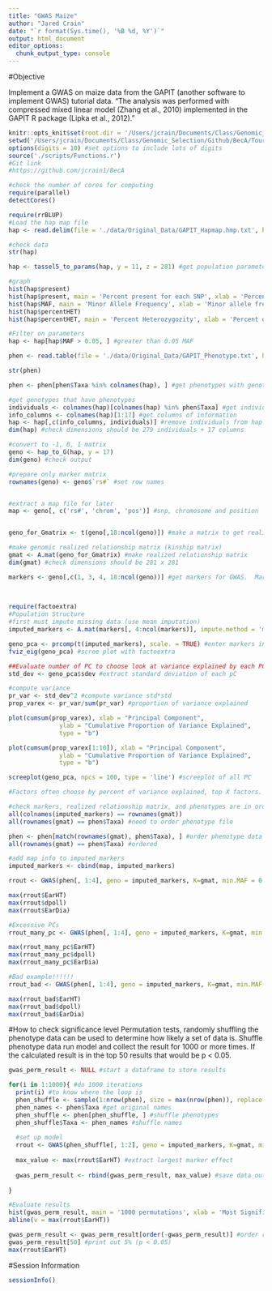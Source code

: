 ```yaml
---
title: "GWAS Maize"
author: "Jared Crain"
date: "`r format(Sys.time(), '%B %d, %Y')`"
output: html_document
editor_options: 
  chunk_output_type: console
---
```

#Objective

Implement a GWAS on maize data from the GAPIT (another software to implement GWAS) tutorial data.  "The analysis was performed with compressed mixed linear model (Zhang et al., 2010) implemented in the GAPIT R package (Lipka et al., 2012)."

```r
knitr::opts_knit$set(root.dir = '/Users/jcrain/Documents/Class/Genomic_Selection/Github/BecA/Tour_GWAS/')
setwd('/Users/jcrain/Documents/Class/Genomic_Selection/Github/BecA/Tour_GWAS/')
options(digits = 10) #set options to include lots of digits
source('./scripts/Functions.r')
#Git link
#https://github.com/jcrain1/BecA

#check the number of cores for computing
require(parallel)
detectCores()
```

```r
require(rrBLUP)
#Load the hap map file
hap <- read.delim(file = './data/Original_Data/GAPIT_Hapmap.hmp.txt', header = TRUE, stringsAsFactors = FALSE, check.names = FALSE) #read the genotype file

#check data
str(hap)

hap <- tassel5_to_params(hap, y = 11, z = 281) #get population parameters

#graph
hist(hap$present)
hist(hap$present, main = 'Percent present for each SNP', xlab = 'Percent Present')
hist(hap$MAF, main = 'Minor Allele Frequency', xlab = 'Minor allele frequency', ylab = 'Number of individuals')
hist(hap$percentHET)
hist(hap$percentHET, main = 'Percent Heterozygozity', xlab = 'Percent of loci heterozygous')

#Filter on parameters
hap <- hap[hap$MAF > 0.05, ] #greater than 0.05 MAF

```

```r
phen <- read.table(file = './data/Original_Data/GAPIT_Phenotype.txt', header = TRUE, stringsAsFactors = FALSE)

str(phen)

phen <- phen[phen$Taxa %in% colnames(hap), ] #get phenotypes with genotype

#get genotypes that have phenotypes
individuals <- colnames(hap)[colnames(hap) %in% phen$Taxa] #get individuals to select
info_columns <- colnames(hap)[1:17] #get columns of information
hap <- hap[,c(info_columns, individuals)] #remove individuals from hap that do not have phenotype data
dim(hap) #check dimensions should be 279 individuals + 17 columns

```

```r
#convert to -1, 0, 1 matrix
geno <- hap_to_G(hap, y = 17)
dim(geno) #check output

#prepare only marker matrix
rownames(geno) <- geno$`rs#` #set row names


#extract a map file for later
map <- geno[, c('rs#', 'chrom', 'pos')] #snp, chromosome and position


geno_for_Gmatrix <- t(geno[,18:ncol(geno)]) #make a matrix to get realized relationship matrix.  rrBLUP wants individual rows and columns of markers for this

#make genomic realized relationship matrix (kinship matrix)
gmat <- A.mat(geno_for_Gmatrix) #make realized relationship matrix
dim(gmat) #check dimensions should be 281 x 281

markers <- geno[,c(1, 3, 4, 18:ncol(geno))] #get markers for GWAS.  Markers enter this formula as rows and individuals as columns
    
  
```


```r
require(factoextra)
#Population Structure
#first must impute missing data (use mean imputation)
imputed_markers <- A.mat(markers[, 4:ncol(markers)], impute.method = 'mean', min.MAF = 0.05, return.imputed = TRUE )$imputed

geno_pca <- prcomp(t(imputed_markers), scale. = TRUE) #enter markers in PCA as rows of individuals, columns of markers
fviz_eig(geno_pca) #scree plot with factoextra

##Evaluate number of PC to choose look at variance explained by each PC
std_dev <- geno_pca$sdev #extract standard deviation of each pC

#compute variance
pr_var <- std_dev^2 #compute variance std*std
prop_varex <- pr_var/sum(pr_var) #proportion of variance explained

plot(cumsum(prop_varex), xlab = "Principal Component",
              ylab = "Cumulative Proportion of Variance Explained",
              type = "b")

plot(cumsum(prop_varex[1:10]), xlab = "Principal Component",
              ylab = "Cumulative Proportion of Variance Explained",
              type = "b")

screeplot(geno_pca, npcs = 100, type = 'line') #screeplot of all PC

#Factors often choose by percent of variance explained, top X factors.  Somewhat arbitrary, but it looks like the top 3 should be a good starting point

```

```r
#check markers, realized relationship matrix, and phenotypes are in order
all(colnames(imputed_markers) == rownames(gmat))
all(rownames(gmat) == phen$Taxa) #need to order phenotype file

phen <- phen[match(rownames(gmat), phen$Taxa), ] #order phenotype data
all(rownames(gmat) == phen$Taxa) #ordered

#add map info to imputed_markers
imputed_markers <- cbind(map, imputed_markers)

rrout <- GWAS(phen[, 1:4], geno = imputed_markers, K=gmat, min.MAF = 0.05, n.core=3, plot = TRUE, n.PC = 3)  #run with principal components

max(rrout$EarHT)
max(rrout$dpoll)
max(rrout$EarDia)

#Excessive PCs
rrout_many_pc <- GWAS(phen[, 1:4], geno = imputed_markers, K=gmat, min.MAF = 0.05, n.core=3, plot = TRUE, n.PC = 100)  #run with principal components

max(rrout_many_pc$EarHT)
max(rrout_many_pc$dpoll)
max(rrout_many_pc$EarDia)

#Bad example!!!!!!
rrout_bad <- GWAS(phen[, 1:4], geno = imputed_markers, K=gmat, min.MAF = 0.05, n.core=3, plot = TRUE) #run with no population structure ERROR

max(rrout_bad$EarHT)
max(rrout_bad$dpoll)
max(rrout_bad$EarDia)
```

#How to check significance level
Permutation tests, randomly shuffling the phenotype data can be used to determine how likely a set of data is.  Shuffle phenotype data run model and collect the result for 1000 or more times.  If the calculated result is in the top 50 results that would be p < 0.05.

```r

gwas_perm_result <- NULL #start a dataframe to store results

for(i in 1:1000){ #do 1000 iterations
  print(i) #to know where the loop is 
  phen_shuffle <- sample(1:nrow(phen), size = max(nrow(phen)), replace = FALSE) #get a random sample order
  phen_names <- phen$Taxa #get original names
  phen_shuffle <- phen[phen_shuffle, ] #shuffle phenotypes
  phen_shuffle$Taxa <- phen_names #shuffle names
  
  #set up model
  rrout <- GWAS(phen_shuffle[, 1:2], geno = imputed_markers, K=gmat, min.MAF = 0.05, n.core=3, plot = FALSE, n.PC = 3)  #run with principal components
  
  max_value <- max(rrout$EarHT) #extract largest marker effect
  
  gwas_perm_result <- rbind(gwas_perm_result, max_value) #save data outside the loop
  
}

#Evaluate results
hist(gwas_perm_result, main = '1000 permutations', xlab = 'Most Significant Value', sub = 'Vertical line is GWAS result')
abline(v = max(rrout$EarHT))

gwas_perm_result <- gwas_perm_result[order(-gwas_perm_result)] #order result
gwas_perm_result[50] #print out 5% (p < 0.05)
max(rrout$EarHT)

```

#Session Information
```r
sessionInfo()
```